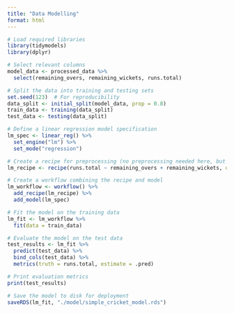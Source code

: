 ```yaml
---
title: "Data Modelling"
format: html
---
```



```r
# Load required libraries
library(tidymodels)
library(dplyr)

# Select relevant columns
model_data <- processed_data %>%
  select(remaining_overs, remaining_wickets, runs.total)

# Split the data into training and testing sets
set.seed(123)  # For reproducibility
data_split <- initial_split(model_data, prop = 0.8)
train_data <- training(data_split)
test_data <- testing(data_split)

# Define a linear regression model specification
lm_spec <- linear_reg() %>%
  set_engine("lm") %>%
  set_mode("regression")

# Create a recipe for preprocessing (no preprocessing needed here, but good practice)
lm_recipe <- recipe(runs.total ~ remaining_overs + remaining_wickets, data = train_data)

# Create a workflow combining the recipe and model
lm_workflow <- workflow() %>%
  add_recipe(lm_recipe) %>%
  add_model(lm_spec)

# Fit the model on the training data
lm_fit <- lm_workflow %>%
  fit(data = train_data)

# Evaluate the model on the test data
test_results <- lm_fit %>%
  predict(test_data) %>%
  bind_cols(test_data) %>%
  metrics(truth = runs.total, estimate = .pred)

# Print evaluation metrics
print(test_results)

# Save the model to disk for deployment
saveRDS(lm_fit, "./model/simple_cricket_model.rds")

```